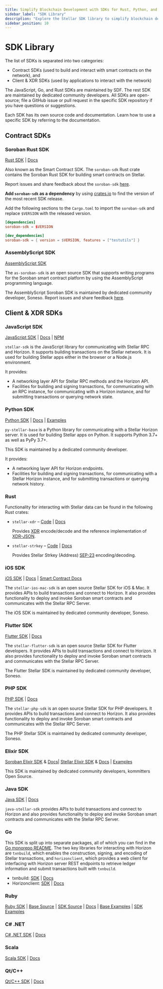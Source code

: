 ```yaml
---
title: Simplify Blockchain Development with SDKs for Rust, Python, and More
sidebar_label: "SDK Library"
description: "Explore the Stellar SDK library to simplify blockchain development. Leverage Rust, JavaScript, Python, and more to build on and integrate with the network."
sidebar_position: 10
---
```


# SDK Library

The list of SDKs is separated into two categories:

- Contract SDKs (used to build and interact with smart contracts on the network), and
- Client & XDR SDKs (used by applications to interact with the network)

The JavaScript, Go, and Rust SDKs are maintained by SDF. The rest SDK are maintained by dedicated community developers. All SDKs are open-source; file a GitHub issue or pull request in the specific SDK repository if you have questions or suggestions.

Each SDK has its own source code and documentation. Learn how to use a specific SDK by referring to the documentation.

## Contract SDKs

### Soroban Rust SDK

[Rust SDK](https://github.com/stellar/rs-soroban-sdk) | [Docs](https://docs.rs/soroban-sdk)

Also known as the Smart Contract SDK. The `soroban-sdk` Rust crate contains the Soroban Rust SDK for building smart contracts on Stellar.

Report issues and share feedback about the `soroban-sdk` [here](https://github.com/stellar/rs-soroban-sdk/issues/new/choose).

**Add `soroban-sdk` as a dependency** by using [crates.io](https://crates.io/crates/soroban-sdk) to find the version of the most recent SDK release.

Add the following sections to the `Cargo.toml` to import the `soroban-sdk` and replace `$VERSION` with the released version.

```toml
[dependencies]
soroban-sdk = $VERSION

[dev_dependencies]
soroban-sdk = { version = $VERSION, features = ["testutils"] }
```

### AssemblyScript SDK

[AssemblyScript SDK](https://github.com/Soneso/as-soroban-sdk)

The `as-soroban-sdk` is an open source SDK that supports writing programs for the Soroban smart contract platform by using the AssemblyScript programming language.

The AssemblyScript Soroban SDK is maintained by dedicated community developer, Soneso. Report issues and share feedback [here](https://github.com/Soneso/as-soroban-sdk/issues/new).

## Client & XDR SDKs

### JavaScript SDK

[JavaScript SDK](https://github.com/stellar/js-stellar-sdk) | [Docs](https://stellar.github.io/js-stellar-sdk/) | [NPM](https://www.npmjs.com/package/@stellar/stellar-sdk)

`stellar-sdk` is the JavaScript library for communicating with Stellar RPC and Horizon. It supports building transactions on the Stellar network. It is used for building Stellar apps either in the browser or a Node.js environment.

It provides:

- A networking layer API for Stellar RPC methods and the Horizon API.
- Facilities for building and signing transactions, for communicating with an RPC instance, for communicating with a Horizon instance, and for submitting transactions or querying network state.

### Python SDK

[Python SDK](https://github.com/StellarCN/py-stellar-base) | [Docs](https://stellar-sdk.readthedocs.io/en/latest/) | [Examples](https://github.com/StellarCN/py-stellar-base/tree/master/examples)

`py-stellar-base` is a Python library for communicating with a Stellar Horizon server. It is used for building Stellar apps on Python. It supports Python 3.7+ as well as PyPy 3.7+.

This SDK is maintained by a dedicated community developer.

It provides:

- A networking layer API for Horizon endpoints.
- Facilities for building and signing transactions, for communicating with a Stellar Horizon instance, and for submitting transactions or querying network history.

### Rust

Functionality for interacting with Stellar data can be found in the following Rust crates:

- `stellar-xdr` – [Code](https://github.com/stellar/rs-stellar-xdr) | [Docs](https://docs.rs/stellar-xdr)

  Provides [XDR] encode/decode and the reference implementation of [XDR-JSON].

- `stellar-strkey` – [Code](https://github.com/stellar/rs-stellar-strkey) | [Docs](https://docs.rs/stellar-strkey)

  Provides Stellar Strkey (Address) [SEP-23] encoding/decoding.

[XDR]: ../../learn/encyclopedia/data-format/xdr
[XDR-JSON]: ../../learn/encyclopedia/data-format/xdr#json-and-xdr-conversion-schema
[SEP-23]: https://github.com/stellar/stellar-protocol/blob/master/ecosystem/sep-0023.md

### iOS SDK

[iOS SDK](https://github.com/Soneso/stellar-ios-mac-sdk) | [Docs](https://github.com/Soneso/stellar-ios-mac-sdk/tree/master/docs) | [Smart Contract Docs](https://github.com/Soneso/stellar-ios-mac-sdk/blob/master/soroban.md)

The `stellar-ios-mac-sdk` is an open source Stellar SDK for iOS & Mac. It provides APIs to build transactions and connect to Horizon. It also provides functionality to deploy and invoke Soroban smart contracts and communicates with the Stellar RPC Server.

The iOS SDK is maintained by dedicated community developer, Soneso.

### Flutter SDK

[Flutter SDK](https://github.com/Soneso/stellar_flutter_sdk) | [Docs](https://github.com/Soneso/stellar_flutter_sdk/blob/master/soroban.md)

The `stellar-flutter-sdk` is an open source Stellar SDK for Flutter developers. It provides APIs to build transactions and connect to Horizon. It also provides functionality to deploy and invoke Soroban smart contracts and communicates with the Stellar RPC Server.

The Flutter Stellar SDK is maintained by dedicated community developer, Soneso.

### PHP SDK

[PHP SDK](https://github.com/Soneso/stellar-php-sdk) | [Docs](https://github.com/Soneso/stellar-php-sdk/blob/main/soroban.md)

The `stellar-php-sdk` is an open source Stellar SDK for PHP developers. It provides APIs to build transactions and connect to Horizon. It also provides functionality to deploy and invoke Soroban smart contracts and communicates with the Stellar RPC Server.

The PHP Stellar SDK is maintained by dedicated community developer, Soneso.

### Elixir SDK

[Soroban Elixir SDK](https://github.com/kommitters/soroban.ex) & [Docs](https://github.com/kommitters/soroban.ex#documentation)| [Stellar Elixir SDK](https://github.com/kommitters/stellar_sdk) & [Docs](https://hexdocs.pm/stellar_sdk/readme.html#documentation) | [Examples](https://github.com/kommitters/stellar_sdk/tree/main/docs)

This SDK is maintained by dedicated community developers, kommitters Open Source.

### Java SDK

[Java SDK](https://github.com/lightsail-network/java-stellar-sdk) | [Docs](https://lightsail-network.github.io/java-stellar-sdk/)

`java-stellar-sdk` provides APIs to build transactions and connect to Horizon and also provides functionality to deploy and invoke Soroban smart contracts and communicates with the Stellar RPC Server.

### Go

This SDK is split up into separate packages, all of which you can find in the [Go monorepo README](https://github.com/stellar/go/blob/master/docs/reference/readme.md). The two key libraries for interacting with Horizon are `txnbuild`, which enables the construction, signing, and encoding of Stellar transactions, and `horizonclient`, which provides a web client for interfacing with Horizon server REST endpoints to retrieve ledger information and submit transactions built with `txnbuild`.

- txnbuild: [SDK](https://github.com/stellar/go/tree/master/txnbuild) | [Docs](https://godoc.org/github.com/stellar/go/txnbuild)
- Horizonclient: [SDK](https://github.com/stellar/go/tree/master/clients/horizonclient) | [Docs](https://godoc.org/github.com/stellar/go/clients/horizonclient)

### Ruby

[Ruby SDK](https://github.com/astroband/ruby-stellar-sdk) | [Base Source](https://github.com/astroband/ruby-stellar-sdk/blob/master/base/README.md) | [SDK Source](https://github.com/astroband/ruby-stellar-sdk/blob/master/sdk/README.md) | [Docs](https://www.rubydoc.info/gems/stellar-sdk) | [Base Examples](https://github.com/astroband/ruby-stellar-sdk/tree/master/base/examples) | [SDK Examples](https://github.com/astroband/ruby-stellar-sdk/tree/master/sdk/examples)

### C# .NET

[C# .NET SDK](https://github.com/Beans-BV/dotnet-stellar-sdk) | [Docs](https://elucidsoft.github.io/dotnet-stellar-sdk/)

### Scala

[Scala SDK](https://github.com/Synesso/scala-stellar-sdk) | [Docs](https://synesso.github.io/scala-stellar-sdk/)

### Qt/C++

[Qt/C++ SDK](https://github.com/bnogalm/StellarQtSDK) | [Docs](https://github.com/bnogalm/StellarQtSDK/wiki)
